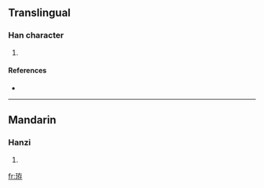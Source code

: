 ==Translingual==

===Han character===
{{Han char|rn=96|rad=玉|as=06|sn=10|four=1414<sub>7</sub>|canj=一土大中木 (MGKLD), X一土大中 (XMGKL)}}

# {{defn|Han|sort=玉06}}

====References====
* {{Han ref|kx=0730.130|dkj=20939|hdz=21110.070|uh=73D4|ud=29652|bh=D2B6|bd=53942}}

----

==Mandarin==

===Hanzi===
{{cmn-hanzi|pin=[[jiàn]] ([[jian4]])|wg=chien<sup>4</sup>}}

# {{defn|Mandarin|sort=玉06}}

[[fr:珔]]